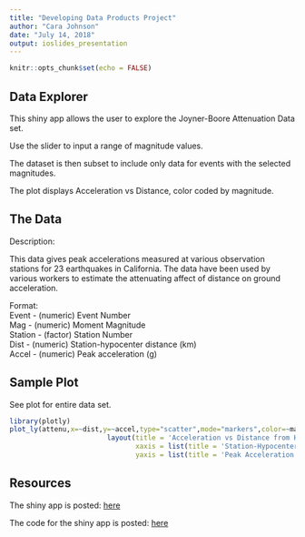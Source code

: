 ---
title: "Developing Data Products Project"
author: "Cara Johnson"
date: "July 14, 2018"
output: ioslides_presentation
---

```{r setup, include=FALSE}
knitr::opts_chunk$set(echo = FALSE)
```

## Data Explorer

This shiny app allows the user to explore the Joyner-Boore Attenuation Data set.  

Use the slider to input a range of magnitude values.  

The dataset is then subset to include only data for events with the selected magnitudes.  

The plot displays Acceleration vs Distance, color coded by magnitude.  


## The Data
Description:  

This data gives peak accelerations measured at various observation stations for 23 earthquakes in California. The data have been used by various workers to estimate the attenuating affect of distance on ground acceleration.

Format:  
Event - (numeric) Event Number  
Mag - (numeric) Moment Magnitude  
Station - (factor) Station Number  
Dist - (numeric) Station-hypocenter distance (km)  
Accel - (numeric) Peak acceleration (g)  


## Sample Plot
See plot for entire data set.  

```{r, echo=FALSE, message=FALSE}
library(plotly)
plot_ly(attenu,x=~dist,y=~accel,type="scatter",mode="markers",color=~mag) %>%
                        layout(title = 'Acceleration vs Distance from Hypocenter',
                               xaxis = list(title = 'Station-Hypocenter Distance (km)'),
                               yaxis = list(title = 'Peak Acceleration (g)'))
```

## Resources
The shiny app is posted: [here](https://carajohnson.shinyapps.io/Class9Project/)  

The code for the shiny app is posted: [here](https://github.com/CaraJohnson/DevelopingDataProducts-Project)  


